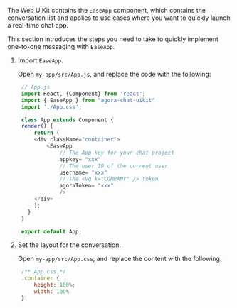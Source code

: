 <PlatformWrapper platform="web">

The Web <Vg k="CHAT"/> UIKit contains the `EaseApp` component, which contains the conversation list and applies to use cases where you want to quickly launch a real-time chat app.

This section introduces the steps you need to take to quickly implement one-to-one messaging with `EaseApp`.

1. Import `EaseApp`.

   Open `my-app/src/App.js`, and replace the code with the following:

   ```javascript
    // App.js
    import React, {Component} from 'react';
    import { EaseApp } from "agora-chat-uikit"
    import './App.css';

    class App extends Component {
    render() {
        return (
        <div className="container">
            <EaseApp
                // The App key for your chat project
                appkey= "xxx"
                // The user ID of the current user
                username= "xxx"
                // The <Vg k="COMPANY" /> token
                agoraToken= "xxx"
                /> 
        </div>
        );
      }
    }

    export default App;
   ```

2. Set the layout for the conversation.

   Open `my-app/src/App.css`, and replace the content with the following:

   ```javascript
    /** App.css */ 
    .container {
        height: 100%;
        width: 100%
    }
   ```

</PlatformWrapper>
